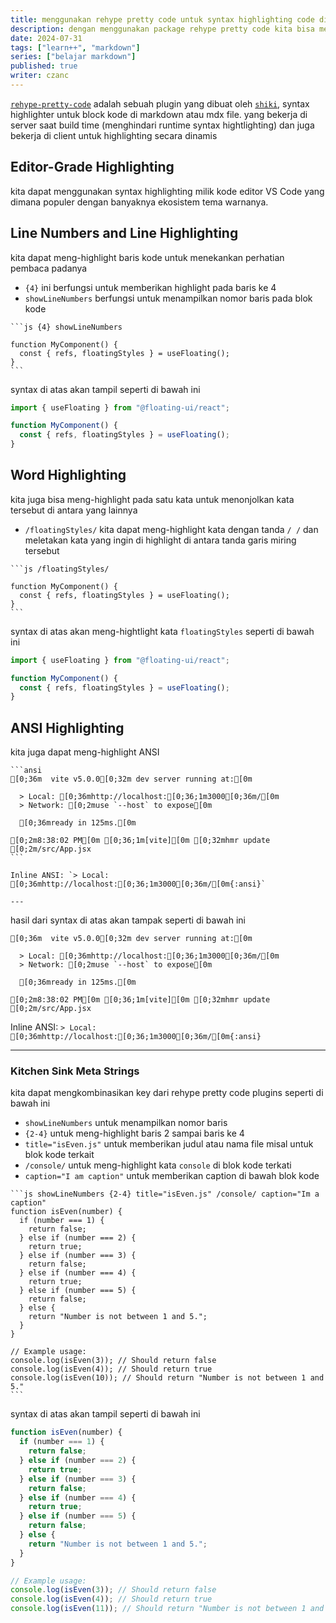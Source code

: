 ---
title: menggunakan rehype pretty code untuk syntax highlighting code di markdown file
description: dengan menggunakan package rehype pretty code kita bisa menghighlight text code di file markdown kita ketika di tampilkan di browser
date: 2024-07-31
tags: ["learn++", "markdown"]
series: ["belajar markdown"]
published: true
writer: czanc
---

[`rehype-pretty-code`](https://github.com/atomiks/rehype-pretty-code) adalah sebuah plugin yang dibuat oleh [`shiki`](https://github.com/shikijs/shiki), syntax highlighter untuk block kode di markdown atau mdx file. yang bekerja di server saat build time (menghindari runtime syntax hightlighting) dan juga bekerja di client untuk highlighting secara dinamis

## Editor-Grade Highlighting

kita dapat menggunakan syntax highlighting milik kode editor VS Code yang dimana populer dengan banyaknya ekosistem tema warnanya.

## Line Numbers and Line Highlighting

kita dapat meng-highlight baris kode untuk menekankan perhatian pembaca padanya

- `{4}` ini berfungsi untuk memberikan highlight pada baris ke 4
- `showLineNumbers` berfungsi untuk menampilkan nomor baris pada blok kode

````mdx
```js {4} showLineNumbers

function MyComponent() {
  const { refs, floatingStyles } = useFloating();
}
```
````

syntax di atas akan tampil seperti di bawah ini

```js {4} showLineNumbers
import { useFloating } from "@floating-ui/react";

function MyComponent() {
  const { refs, floatingStyles } = useFloating();
}
```

## Word Highlighting

kita juga bisa meng-highlight pada satu kata untuk menonjolkan kata tersebut di antara yang lainnya

- `/floatingStyles/` kita dapat meng-highlight kata dengan tanda `/ /` dan meletakan kata yang ingin di highlight di antara tanda garis miring tersebut

````mdx
```js /floatingStyles/

function MyComponent() {
  const { refs, floatingStyles } = useFloating();
}
```
````

syntax di atas akan meng-hightlight kata `floatingStyles` seperti di bawah ini

```js /floatingStyles/
import { useFloating } from "@floating-ui/react";

function MyComponent() {
  const { refs, floatingStyles } = useFloating();
}
```

## ANSI Highlighting

kita juga dapat meng-highlight ANSI

````mdx
```ansi
[0;36m  vite v5.0.0[0;32m dev server running at:[0m

  > Local: [0;36mhttp://localhost:[0;36;1m3000[0;36m/[0m
  > Network: [0;2muse `--host` to expose[0m

  [0;36mready in 125ms.[0m

[0;2m8:38:02 PM[0m [0;36;1m[vite][0m [0;32mhmr update [0;2m/src/App.jsx
```

Inline ANSI: `> Local: [0;36mhttp://localhost:[0;36;1m3000[0;36m/[0m{:ansi}`

---
````

hasil dari syntax di atas akan tampak seperti di bawah ini

```ansi
[0;36m  vite v5.0.0[0;32m dev server running at:[0m

  > Local: [0;36mhttp://localhost:[0;36;1m3000[0;36m/[0m
  > Network: [0;2muse `--host` to expose[0m

  [0;36mready in 125ms.[0m

[0;2m8:38:02 PM[0m [0;36;1m[vite][0m [0;32mhmr update [0;2m/src/App.jsx
```

Inline ANSI: `> Local: [0;36mhttp://localhost:[0;36;1m3000[0;36m/[0m{:ansi}`

---

### Kitchen Sink Meta Strings

kita dapat mengkombinasikan key dari rehype pretty code plugins seperti di bawah ini

- `showLineNumbers` untuk menampilkan nomor baris
- `{2-4}` untuk meng-highlight baris 2 sampai baris ke 4
- `title="isEven.js"` untuk memberikan judul atau nama file misal untuk blok kode terkait
- `/console/` untuk meng-highlight kata `console` di blok kode terkati
- `caption="I am caption"` untuk memberikan caption di bawah blok kode

````mdx
```js showLineNumbers {2-4} title="isEven.js" /console/ caption="Im a caption"
function isEven(number) {
  if (number === 1) {
    return false;
  } else if (number === 2) {
    return true;
  } else if (number === 3) {
    return false;
  } else if (number === 4) {
    return true;
  } else if (number === 5) {
    return false;
  } else {
    return "Number is not between 1 and 5.";
  }
}

// Example usage:
console.log(isEven(3)); // Should return false
console.log(isEven(4)); // Should return true
console.log(isEven(10)); // Should return "Number is not between 1 and 5."
```
````

syntax di atas akan tampil seperti di bawah ini

```js showLineNumbers {2-4} title="isEven.js" /console/ caption="Im a caption"
function isEven(number) {
  if (number === 1) {
    return false;
  } else if (number === 2) {
    return true;
  } else if (number === 3) {
    return false;
  } else if (number === 4) {
    return true;
  } else if (number === 5) {
    return false;
  } else {
    return "Number is not between 1 and 5.";
  }
}

// Example usage:
console.log(isEven(3)); // Should return false
console.log(isEven(4)); // Should return true
console.log(isEven(11)); // Should return "Number is not between 1 and 5."
```
